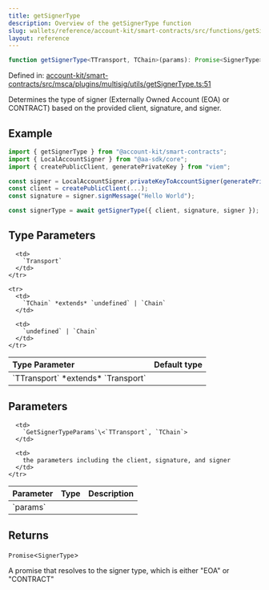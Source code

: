 ```yaml
---
title: getSignerType
description: Overview of the getSignerType function
slug: wallets/reference/account-kit/smart-contracts/src/functions/getSignerType
layout: reference
---
```


```ts
function getSignerType<TTransport, TChain>(params): Promise<SignerType>;
```

Defined in: [account-kit/smart-contracts/src/msca/plugins/multisig/utils/getSignerType.ts:51](https://github.com/alchemyplatform/aa-sdk/blob/e3c1a23e6e03f44bf2db3afddb97a91b175cba58/account-kit/smart-contracts/src/msca/plugins/multisig/utils/getSignerType.ts#L51)

Determines the type of signer (Externally Owned Account (EOA) or CONTRACT) based on the provided client, signature, and signer.

## Example

```ts
import { getSignerType } from "@account-kit/smart-contracts";
import { LocalAccountSigner } from "@aa-sdk/core";
import { createPublicClient, generatePrivateKey } from "viem";

const signer = LocalAccountSigner.privateKeyToAccountSigner(generatePrivateKey());
const client = createPublicClient(...);
const signature = signer.signMessage("Hello World");

const signerType = await getSignerType({ client, signature, signer }); // EOA
```

## Type Parameters

<table>
  <thead>
    <tr>
      <th align="left">Type Parameter</th>
      <th align="left">Default type</th>
    </tr>
  </thead>

  <tbody>
    <tr>
      <td>
        `TTransport` *extends* `Transport`
      </td>

      <td>
        `Transport`
      </td>
    </tr>

    <tr>
      <td>
        `TChain` *extends* `undefined` | `Chain`
      </td>

      <td>
        `undefined` | `Chain`
      </td>
    </tr>

  </tbody>
</table>

## Parameters

<table>
  <thead>
    <tr>
      <th align="left">Parameter</th>
      <th align="left">Type</th>
      <th align="left">Description</th>
    </tr>
  </thead>

  <tbody>
    <tr>
      <td>
        `params`
      </td>

      <td>
        `GetSignerTypeParams`\<`TTransport`, `TChain`>
      </td>

      <td>
        the parameters including the client, signature, and signer
      </td>
    </tr>

  </tbody>
</table>

## Returns

`Promise`\<`SignerType`>

A promise that resolves to the signer type, which is either "EOA" or "CONTRACT"
